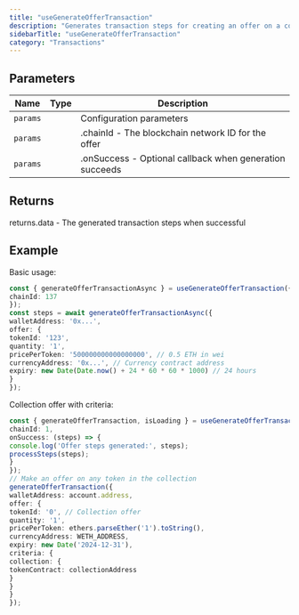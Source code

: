 ```yaml
---
title: "useGenerateOfferTransaction"
description: "Generates transaction steps for creating an offer on a collectible This hook creates a mutation that calls the marketplace API to generate the necessary transaction steps for making an offer. It automatically detects the connected wallet type and handles date conversion for offer expiry."
sidebarTitle: "useGenerateOfferTransaction"
category: "Transactions"
---
```


## Parameters

| Name | Type | Description |
|------|------|-------------|
| `params` |  | Configuration parameters |
| `params` |  | .chainId - The blockchain network ID for the offer |
| `params` |  | .onSuccess - Optional callback when generation succeeds |

## Returns

returns.data - The generated transaction steps when successful

## Example

Basic usage:
```typescript
const { generateOfferTransactionAsync } = useGenerateOfferTransaction({
chainId: 137
});
const steps = await generateOfferTransactionAsync({
walletAddress: '0x...',
offer: {
tokenId: '123',
quantity: '1',
pricePerToken: '500000000000000000', // 0.5 ETH in wei
currencyAddress: '0x...', // Currency contract address
expiry: new Date(Date.now() + 24 * 60 * 60 * 1000) // 24 hours
}
});
```

Collection offer with criteria:
```typescript
const { generateOfferTransaction, isLoading } = useGenerateOfferTransaction({
chainId: 1,
onSuccess: (steps) => {
console.log('Offer steps generated:', steps);
processSteps(steps);
}
});
// Make an offer on any token in the collection
generateOfferTransaction({
walletAddress: account.address,
offer: {
tokenId: '0', // Collection offer
quantity: '1',
pricePerToken: ethers.parseEther('1').toString(),
currencyAddress: WETH_ADDRESS,
expiry: new Date('2024-12-31'),
criteria: {
collection: {
tokenContract: collectionAddress
}
}
}
});
```

